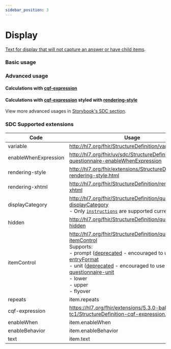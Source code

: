 ```yaml
---
sidebar_position: 3
---
```



# Display

[Text for display that will not capture an answer or have child items](http://www.hl7.org/fhir/r4/codesystem-item-type.html#item-type-display).

### Basic usage

<IframeContainer storyId="itemtype-display--display-basic" initialHeight={130} />

### Advanced usage

#### Calculations with [cqf-expression](/docs/sdc/calculations#cqf-expression)

<IframeContainer storyId="sdc-10-1-3-behavior-calculations-cqfexpression-calculations--display-calculation-basic" initialHeight={360} />

#### Calculations with [cqf-expression](/docs/sdc/calculations#cqf-expression) styled with [rendering-style](/docs/sdc/advanced/display#rendering-style)

<IframeContainer storyId="sdc-10-1-3-behavior-calculations-cqfexpression-calculations--display-calculation-styled" initialHeight={360} />

View more advanced usages in [Storybook's SDC section](https://smartforms.csiro.au/storybook/?path=/docs/sdc-overview--docs).

### SDC Supported extensions

| Code                 | Usage                                                                                                                                                                                                                                                                                                                                                                                                                                                                                                                                               |
|----------------------|-----------------------------------------------------------------------------------------------------------------------------------------------------------------------------------------------------------------------------------------------------------------------------------------------------------------------------------------------------------------------------------------------------------------------------------------------------------------------------------------------------------------------------------------------------|
| variable             | http://hl7.org/fhir/StructureDefinition/variable                                                                                                                                                                                                                                                                                                                                                                                                                                                                                                    |
| enableWhenExpression | http://hl7.org/fhir/uv/sdc/StructureDefinition/sdc-questionnaire-enableWhenExpression                                                                                                                                                                                                                                                                                                                                                                                                                                                               |
| rendering-style      | http://hl7.org/fhir/extensions/StructureDefinition-rendering-style.html                                                                                                                                                                                                                                                                                                                                                                                                                                                                             |
| rendering-xhtml      | http://hl7.org/fhir/StructureDefinition/rendering-xhtml                                                                                                                                                                                                                                                                                                                                                                                                                                                                                             |
| displayCategory      | http://hl7.org/fhir/StructureDefinition/questionnaire-displayCategory<br/>- Only [`instructions`](https://hl7.org/fhir/extensions/CodeSystem-questionnaire-display-category.html) are supported currently.                                                                                                                                                                                                                                                                                                                                          |
| hidden               | http://hl7.org/fhir/StructureDefinition/questionnaire-hidden                                                                                                                                                                                                                                                                                                                                                                                                                                                                                        |
| itemControl          | http://hl7.org/fhir/StructureDefinition/questionnaire-itemControl<br/>Supports:<br/>- prompt ([deprecated](https://hl7.org/fhir/extensions/CodeSystem-questionnaire-item-control.html) - encouraged to use [entryFormat](http://hl7.org/fhir/uv/sdc/rendering.html#entryFormat) <br/>- unit ([deprecated](https://hl7.org/fhir/extensions/CodeSystem-questionnaire-item-control.html) - encouraged to use [questionnaire-unit](https://hl7.org/fhir/extensions/StructureDefinition-questionnaire-unit.html)<br/>- lower <br/>- upper <br/>- flyover |
| repeats              | item.repeats                                                                                                                                                                                                                                                                                                                                                                                                                                                                                                                                        |
| cqf-expression       | https://hl7.org/fhir/extensions/5.3.0-ballot-tc1/StructureDefinition-cqf-expression.html                                                                                                                                                                                                                                                                                                                                                                                                                                                            |
| enableWhen           | item.enableWhen                                                                                                                                                                                                                                                                                                                                                                                                                                                                                                                                     |
| enableBehavior       | item.enableBehavior                                                                                                                                                                                                                                                                                                                                                                                                                                                                                                                                 |
| text                 | item.text                                                                                                                                                                                                                                                                                                                                                                                                                                                                                                                                           |
